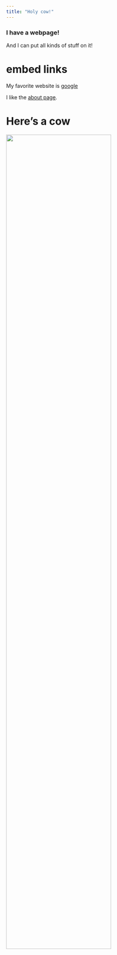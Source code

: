 ```yaml
---
title: "Holy cow!"
---
```


### I have a webpage!

And I can put all kinds of stuff on it!

# embed links

My favorite website is [google](https://www.google.com/)

I like the [about page](about.html).

# Here's a cow

<img src="images/rila.jpg" style="width:75%">